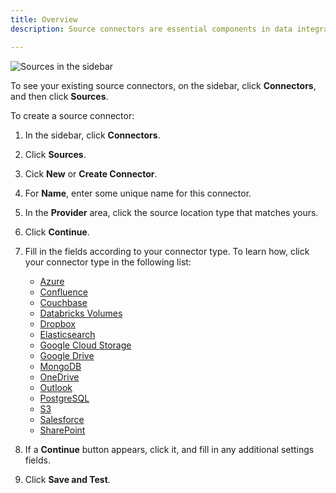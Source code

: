 ```yaml
---
title: Overview
description: Source connectors are essential components in data integration systems that establish a link between your files and the data ingestion process. They facilitate the batch processing of files, allowing for the systematic retrieval and ingestion of data stored in various file formats.

---
```


![Sources in the sidebar](/img/platform/Sources-Sidebar.png)

To see your existing source connectors, on the sidebar, click **Connectors**, and then click **Sources**.

To create a source connector:

1. In the sidebar, click **Connectors**.
2. Click **Sources**.
3. Cick **New** or **Create Connector**.
4. For **Name**, enter some unique name for this connector.
5. In the **Provider** area, click the source location type that matches yours.
6. Click **Continue**.
7. Fill in the fields according to your connector type. To learn how, click your connector type in the following list:

   - [Azure](/platform/sources/azure-blob-storage)
   - [Confluence](/platform/sources/confluence)
   - [Couchbase](/platform/sources/couchbase)
   - [Databricks Volumes](/platform/sources/databricks-volumes)
   - [Dropbox](/platform/sources/dropbox)
   - [Elasticsearch](/platform/sources/elasticsearch)
   - [Google Cloud Storage](/platform/sources/google-cloud)
   - [Google Drive](/platform/sources/google-drive)
   - [MongoDB](/platform/sources/mongodb)
   - [OneDrive](/platform/sources/onedrive)
   - [Outlook](/platform/sources/outlook)
   - [PostgreSQL](/platform/sources/postgresql)
   - [S3](/platform/sources/s3)
   - [Salesforce](/platform/sources/salesforce)
   - [SharePoint](/platform/source/sharepoint)
        
8. If a **Continue** button appears, click it, and fill in any additional settings fields.
9. Click **Save and Test**. 

